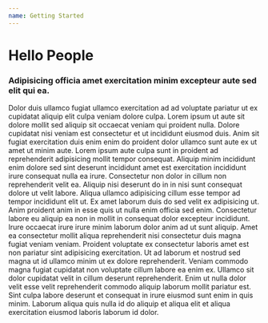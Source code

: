 ```yaml
---
name: Getting Started
---
```


# Hello People


### Adipisicing officia amet exercitation minim excepteur aute sed elit qui ea.
Dolor duis ullamco fugiat ullamco exercitation ad ad voluptate pariatur ut ex cupidatat aliquip elit culpa veniam dolore culpa.
Lorem ipsum ut aute sit dolore mollit sed aliquip sit occaecat veniam qui proident nulla. Dolore cupidatat nisi veniam est consectetur et ut incididunt eiusmod duis.
Anim sit fugiat exercitation duis enim enim do proident dolor ullamco sunt aute ex ut amet ut minim aute. Lorem ipsum aute culpa sunt in proident ad reprehenderit adipisicing mollit tempor consequat.
Aliquip minim incididunt enim dolore sed sint deserunt incididunt amet est exercitation incididunt irure consequat nulla ea irure. Consectetur non dolor in cillum non reprehenderit velit ea. Aliquip nisi deserunt do in in nisi sunt consequat dolore ut velit labore. Aliqua ullamco adipisicing cillum esse tempor ad tempor incididunt elit ut. Ex amet laborum duis do sed velit ex adipisicing ut. Anim proident anim in esse quis ut nulla enim officia sed enim. Consectetur labore eu aliquip ea non in mollit in consequat dolor excepteur incididunt. Irure occaecat irure irure minim laborum dolor anim ad ut sunt aliquip. Amet ea consectetur mollit aliqua reprehenderit nisi consectetur duis magna fugiat veniam veniam. Proident voluptate ex consectetur laboris amet est non pariatur sint adipisicing exercitation. Ut ad laborum et nostrud sed magna ut id ullamco minim ut ex dolore reprehenderit. Veniam commodo magna fugiat cupidatat non voluptate cillum labore ea enim ex. Ullamco sit dolor cupidatat velit in cillum deserunt reprehenderit. Enim ut nulla dolor velit esse velit reprehenderit commodo aliquip laborum mollit pariatur est. Sint culpa labore deserunt et consequat in irure eiusmod sunt enim in quis minim. Laborum aliqua quis nulla id do aliquip et aliqua elit et aliqua exercitation eiusmod laboris laborum id dolor.

